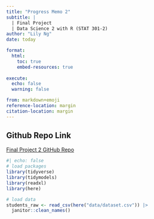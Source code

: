 ```yaml
---
title: "Progress Memo 2"
subtitle: |
  | Final Project 
  | Data Science 2 with R (STAT 301-2)
author: "Lily Ng"
date: today

format:
  html:
    toc: true
    embed-resources: true
    
execute:
  echo: false
  warning: false

from: markdown+emoji 
reference-location: margin
citation-location: margin
---
```


::: {.callout-tip icon="false"}
## Github Repo Link

[Final Project 2 GitHub Repo](https://github.com/stat301-2-2024-winter/final-project-2-lilyng3.git)
:::

```r
#| echo: false
# load packages
library(tidyverse)
library(tidymodels)
library(readxl)
library(here)

# load data
students_raw <- read_csv(here("data/dataset.csv")) |> 
  janitor::clean_names()


```


